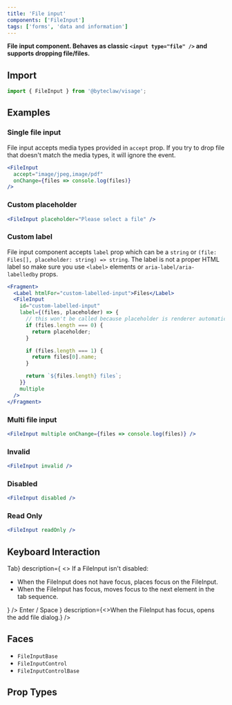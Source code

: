 ```yaml
---
title: 'File input'
components: ['FileInput']
tags: ['forms', 'data and information']
---
```


**File input component. Behaves as classic `<input type="file" />` and supports dropping file/files.**

## Import

```js transpile=false
import { FileInput } from '@byteclaw/visage';
```

## Examples

### Single file input

File input accepts media types provided in `accept` prop. If you try to drop file that doesn't match the media types, it will ignore the event.

```jsx live
<FileInput
  accept="image/jpeg,image/pdf"
  onChange={files => console.log(files)}
/>
```

### Custom placeholder

```jsx live
<FileInput placeholder="Please select a file" />
```

### Custom label

File input component accepts `label` prop which can be a `string` or `(file: Files[], placeholder: string) => string`.
The label is not a proper HTML label so make sure you use `<label>` elements or `aria-label/aria-labelledby` props.

```jsx live
<Fragment>
  <Label htmlFor="custom-labelled-input">Files</Label>
  <FileInput
    id="custom-labelled-input"
    label={(files, placeholder) => {
      // this won't be called because placeholder is renderer automatically from placeholder prop
      if (files.length === 0) {
        return placeholder;
      }

      if (files.length === 1) {
        return files[0].name;
      }

      return `${files.length} files`;
    }}
    multiple
  />
</Fragment>
```

### Multi file input

```jsx live
<FileInput multiple onChange={files => console.log(files)} />
```

### Invalid

```jsx live
<FileInput invalid />
```

### Disabled

```jsx live
<FileInput disabled />
```

### Read Only

```jsx live
<FileInput readOnly />
```

## Keyboard Interaction

<DescriptionList>
  <DescriptionListItem
    term={<KeyboardKey>Tab</KeyboardKey>}
    description={
      <>
        If a FileInput isn&apos;t disabled:
        <ul>
          <li>
            When the FileInput does not have focus, places focus on the
            FileInput.
          </li>
          <li>
            When the FileInput has focus, moves focus to the next element in the
            tab sequence.
          </li>
        </ul>
      </>
    }
  />
  <DescriptionListItem
    term={
      <>
        <KeyboardKey>Enter</KeyboardKey> / <KeyboardKey>Space</KeyboardKey>
      </>
    }
    description={<>When the FileInput has focus, opens the add file dialog.</>}
  />
</DescriptionList>

## Faces

- `FileInputBase`
- `FileInputControl`
- `FileInputControlBase`

## Prop Types

<PropTypes component="FileInput" />
